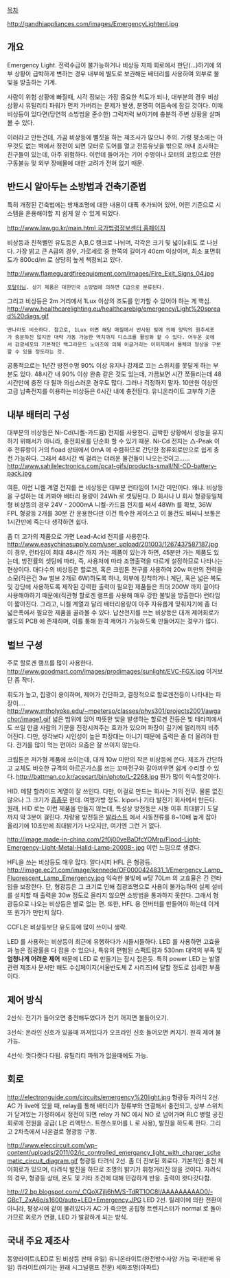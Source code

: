 [[목차]]

http://gandhiappliances.com/images/EmergencyLightenl.jpg


== 개요 ==
Emergency Light. 전력수급이 불가능하거나 비상등 자체 회로에서 판단(…)하기에 외부 상황이 급박하게 변하는 경우 내부에 별도로 보관해둔 배터리를 사용하여 외부로 불빛을 방출하는 기계. 

사람이 위험 상황에 빠질때, 시각 정보는 가장 중요한 척도가 되나, 대부분의 경우 비상상황시 유틸리티 파워가 먼저 가버리는 문제가 발생, 분명히 어둠속에 잠길 것이다. 이때 비상등이 있다면(당연히 소방법을 준수한) 그럭저럭 보이기에 충분히 주변 상황을 살펴볼 수 있다. 

이러라고 만든건데, 가끔 비상등에 뻘짓을 하는 제조사가 많으니 주의. 가령 평소에는 아무것도 없는 벽에서 정전이 되면 모터로 도어를 열고 전등유닛을 밖으로 꺼내 조사하는 친구들이 있는데, 아주 위험하다. 이런데 들어가는 기어 수명이나 모터의 코킹으로 인한 구동불능 및 외부 장애물에 대한 고려가 전혀 없기 때문.

== 반드시 알아두는 소방법과 건축기준법 ==
특히 개정된 건축법에는 방재조명에 대한 내용이 대폭 추가되어 있어, 어떤 기준으로 시스템을 운용해야할 지 쉽게 알 수 있게 되었다. 

[[http://www.law.go.kr/main.html 국가법령정보센터 홈페이지]]

비상등과 친척뻘인 유도등은 A,B,C 랭크로 나뉘며, 각각은 크기 및 넓이x휘도 로 나뉜다. 가장 밝고 큰 A급의 경우, 가로세로 중 한쪽의 길이가 40cm 이상이며, 최소 표면휘도가 800cd/m 로 상당히 높게 책정되고 있다. 

http://www.flameguardfireequipment.com/images/Fire_Exit_Signs_04.jpg
 [[포탈]]아님. 상기 제품은 대한민국 소방법에 의하면 C급으로 분류된다.


그리고 비상등은 2m 거리에서 1Lux 이상의 조도를 인가할 수 있어야 하는 게 핵심.
http://www.healthcarelighting.eu/healthcarebig/emergency/Light%20spread%20diags.gif
 딴나라도 비슷하다. 참고로, 1Lux 이면 해당 매질에서 반사된 빛에 의해 망막의 원추세포가 충분하진 않지만 대략 가동 가능한 역치까지 디스크를 활성화 할 수 있다. 어두운 곳에서 감광세포의 기본적인 백그라운드 노이즈에 의해 이글거리는 이미지에서 물체의 형상을 구분할 수 있을 정도라는 것.

공통적으로는 1년간 방전수명 90% 이상 유지나 강제로 끄는 스위치를 못달게 하는 부분도 있다. 48시간 내 90% 이상 완충 같은 것도 있는데, 가끔보면 시간 쪼들리는데 48시간만에 충전 다 될까 의심스러운 경우도 많다. 그러나 걱정하지 말자. 10만원 이상인 고급 납축전지를 이용하는 비상등은 6시간 내에 충전된다. 유니온라이트 고부하 기준

== 내부 배터리 구성 ==

대부분의 비상등은 Ni-Cd(니켈-카드뮴) 전지를 사용한다. 급박한 상황에서 성능을 유지하기 위해서가 아니라, 충전회로를 단순화 할 수 있기 때문. Ni-Cd 전지는  △-Peak 이후 전류랑이 거의 fload 상태에서 0mA 에 수렴하므로 간단한 정류회로만으로 쉽게 충전 가능하다. 그래서 48시간 씩 걸리는 더러운 물건들이 나오는것이고...... 
http://www.sahilelectronics.com/pcat-gifs/products-small/NI-CD-battery-pack.jpg

여튼, 이런 니켈 계열 전지를 쓴 비상등은 대부분 런타임이 1시간 미만이다. 왜냐. 비상등을 구성하는 데 커봐야 배터리 용량이 24Wh 로 셋팅된다. D 회사나 U 회사 형광등일체형 비상등의 경우 24V - 2000mA 니켈-카드뮴 전지를 써서 48Wh 를 확보, 36W FPL 형광등 2개를 30분 간 운용한다만 이건 특수한 케이스고 이 물건도 비싸니 보통은 1시간만에 죽는다 생각하면 쉽다. 

좀 더 고가의 제품으로 가면 Lead-Acid 전지를 사용한다. 
http://www.easychinasupply.com/user_upload/201003/1267437587187.jpg
이 경우, 런타임이 최대 48시간 까지 가는 제품이 있는가 하면, 45분만 가는 제품도 있는데, 방전률의 셋팅에 따라, 즉, 사용처에 따라 조명출력을 다르게 설정하므로 나타나는 현상이다. 대다수의 비상등은 할로겐, 혹은 크립톤 전구를 사용하여 20w 미만의 전력을 소모(작은건 3w 벌브 2개로 6W)하도록 하나, 외부에 장착하거나 계단, 혹은 넓은 복도 및 강당에 사용하도록 제작된 강력한 출력이 필요한 제품들은 최대 200W 까지 끌어다 사용해야하기 때문에(직관형 할로겐 램프를 사용해 매우 강한 불빛을 방출한다) 런타임이 짧아진다. 그리고, 니켈 계열과 달리 배터리용량이 아주 자유롭게 맞춰지기에 좀 더 넓은폭에서 필요한 제품을 골라볼 수 있다. 납산전지를 쓰는 비상등은 대개 제어회로가 별도의 PCB 에 존재하며, 이를 통해 원격 제어가 가능하도록 만들어지는 경우가 많다.

== 벌브 구성 ==
주로 할로겐 램프를 많이 사용한다. 
http://www.goodmart.com/images/prodimages/sunlight/EVC-FGX.jpg
이거보단 좀 작다.

휘도가 높고, 집광이 용이하며, 제어가 간단하고, 결정적으로 할로겐전등이 나타내는 파장이....
http://www.mtholyoke.edu/~mpeterso/classes/phys301/projects2001/awgachor/image1.gif
넓은 범위에 있어 따뜻한 빛을 발생하는 할로겐 전등은 빛 테라피에서도 쓰일 만큼 사람의 기분을 진정시켜주는 효과가 있으며 파장이 길기에 멀리까지 비추어진다. 다만, 생각보다 시인성이 높은 파장대는 아니기 때문에 출력은 좀 더 올려야 한다. 전기를 많이 먹는 편이라 요즘은 잘 쓰이지 않는다. 


크립톤은 저가형 제품에 쓰이는데, 대개 10w 미만의 작은 비상등에 쓴다. 제조가 간단하고 교체도 비슷한 규격의 아르곤가스를 쓰는 꼬마전구와 갈아끼우면 쉽게 수리할 수 있다. 
http://battman.co.kr/acecart/bin/photo/L-2268.jpg
뭔가 많이 익숙할것이다. 

HID. 메탈 할라이드 계열이 잘 쓰인다. 다만, 이걸로 만드는 회사는 거의 전무. 물론 없진 않으나 그 크기가 [[흠좀무]] 한데. 여행가방 정도. kipor나 기타 발전기 회사에서 만든다. 원래, HID 로는 이런 제품을 만들지 않는데, 특성상 방전등은 시동 이후 최대밝기 도달까지 약 3분이 걸린다. 차량용 방전등은 [[발라스트]] 에서 시동전류를 8~10배 높게 잡아 올리기에 10초만에 최대밝기가 나오지만, 여기엔 그런 거 없다.

http://image.made-in-china.com/2f0j00veBaDfcYOMrp/Flood-Light-Emergency-Light-Metal-Halid-Lamp-2000B-.jpg
이런 느낌으로 생겼다. 

HFL을 쓰는 비상등도 매우 많다. 알다시피 HFL 은 형광등. 
http://image.ec21.com/image/kennede/OF0000424831_1/Emergency_Lamp_Fluorescent_Lamp_Emergency.jpg
익숙한 불빛에 w당 70Lm 의 고효율은 긴 런타임을 보장한다. 단, 형광등은 그 크기로 인해 집광조명으로 사용이 불가능하여 실제 설비를 설치할 때 출력을 30w 정도로 올리지 않으면 소방법을 통과하지 못한다. 그래서 형광등으로 나오는 비상등은 별로 없는 편. 또한, HFL 용 인버터를 만들어야 하는데 이게 또 원가가 만만치 않다. 

CCFL은 비상등보단 유도등에 많이 쓰이니 생략. 

LED 를 사용하는 비상등이 최근에 유행하다가 시들시들하다. LED 를 사용하면 고효율과 높은 집광률을 다 잡을 수 있으나, 특유의 편협된 스팩트럼과 530nm 대역의 부족 및 '''엄청나게 어려운 제어''' 때문에 LED 로 만들기는 잠시 접은듯. 특히 power LED 는 발열관련 제조사 문서만 해도 수십페이지(서울반도체 Z 시리즈)에 달할 정도로 섬세한 부품이다. 

== 제어 방식 ==

2선식: 전기가 들어오면 충전해두었다가 전기 꺼지면 불들어오기.

3선식: 온라인 신호가 있을때 꺼져있다가 오프라인 신호 들어오면 켜지기. 원격 제어 불가능.

4선식: 껏다켯다 다됨. 유틸리티 파워가 없을때에도 가능.

== 회로 ==
http://electronguide.com/circuits/emergency%20light.jpg
형광등 자려식 2선. AC 가 live에 있을 때, relay를 통해 배터리가 정류부와 연결해서 충전되고, 상부 스위치가 닫겨있는 가정하에서 정전이 되면 relay 가 NC 에서 NO 로 넘어가며 RLC 병렬 공진회로에 전원을 공급( L은 리액턴스. 트랜스포머를 L 로 사용), 발진을 하도록 한다. 그리고 2차측에서 나온걸로 형광등 구동. 

http://www.eleccircuit.com/wp-content/uploads/2011/02/ic_controlled_emergancy_light_with_charger_schematic_circuit_diagram.gif
형광등 타려식 2선. 좀 더 진보된 회로다. 기본적인 충전 제어회로가 있으며, 타려식 발진을 하므로 조명의 밝기가 휘청거리진 않을 것이다. 자려식의 경우, 형광등 상태, 온도 및 기타 조건에 대해 민감하게 반응. 출력이 왓다갓다함.

http://2.bp.blogspot.com/_CQoXZjli6hM/S-TdRT1OC8I/AAAAAAAAAO0/-GBcT_ZxA6o/s1600/auto+LED+Emergency.JPG
LED 2선. 릴레이에 의한 전환이 아니라, 평상시에 같이 물려있다가 AC 가 죽으면 공핍형 트렌지스터가 normal 로 돌아가므로 회로가 연결, LED 가 발광하게 되는 방식.

== 국내 주요 제조사 ==
동양라이트(LED로 된 비상등 판매 유일)
유니온라이트(완전방수사양 가능 국내판매 유일)
큐라이트(여기는 원래 시그널램프 전문)
세화조명(아파트)
